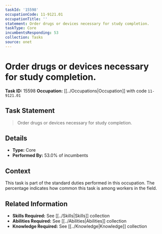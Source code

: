 ```yaml
---
taskId: '15598'
occupationCode: 11-9121.01
occupationTitle: ''
statement: Order drugs or devices necessary for study completion.
taskType: Core
incumbentsResponding: 53
collection: Tasks
source: onet
---
```

# Order drugs or devices necessary for study completion.

**Task ID:** 15598
**Occupation:** [[../Occupations|Occupation]] with code `11-9121.01`

## Task Statement

> Order drugs or devices necessary for study completion.

## Details

- **Type:** Core
- **Performed By:** 53.0% of incumbents

## Context

This task is part of the standard duties performed in this occupation. The percentage indicates how common this task is among workers in the field.

## Related Information

- **Skills Required:** See [[../Skills|Skills]] collection
- **Abilities Required:** See [[../Abilities|Abilities]] collection
- **Knowledge Required:** See [[../Knowledge|Knowledge]] collection
